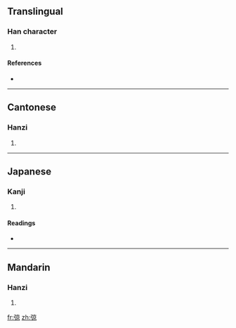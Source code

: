 ==Translingual==

===Han character===
{{Han char|rn=57|rad=弓|as=08|sn=11|four=1029<sub>6</sub>|canj=弓卜口火 (NYRF)}}

# {{defn|Han|sort=弓08}}

====References====
* {{Han ref|kx=0359.210|dkj=09813|dj=0676.010|hdz=20998.140|uh=5F36|ud=24374|bh=D54C|bd=54604}}

----

==Cantonese==

===Hanzi===
{{yue-hanzi|jyut=|y=keung6}}

# {{defn|Cantonese}}

----

==Japanese==

===Kanji===
{{ja-kanji|grade=|rs=弓08}}

# {{defn|Japanese}}

====Readings====
* {{ja-readings|on=[[ぎょう]] (gyō), [[ごう]] (gō)|kun=[[あみをはる]] (amioharu), [[わなをかける]] (wanaokakeru)}}

----

==Mandarin==

===Hanzi===
{{cmn-hanzi|pin=[[jiàng]] ([[jiang4]]), [[qiǎng]] ([[qiang3]])|wg=chiang<sup>4</sup>, ch'iang<sup>3</sup>}}

# {{defn|Mandarin}}

[[fr:弶]]
[[zh:弶]]